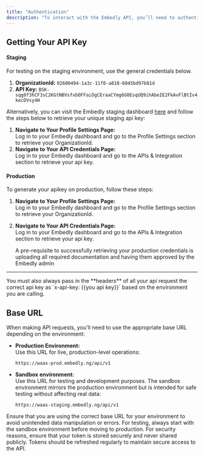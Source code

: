 ```yaml
---
title: "Authentication"
description: "To interact with the Embedly API, you’ll need to authenticate your requests using an apikey. This key is essential for accessing the API securely and ensuring that your requests are authorized."
---
```


## Getting Your API Key

#### Staging

For testing on the staging environment, use the general credentials below.

1. **OrganizationId:** `02600494-1a3c-11f0-a818-6045bd97b81d`
2. **API Key:** `BSK-sqg0f3hCF3sC2KGtNBVsfxbOFFaiOgCEraaCYmg6G0EsqUQ9ihAbeIE2FkAvFlBtIv4kecDVsy4H`

Alternatively, you can visit the Embedly staging dashboard [here](https://merchant-waas-dashboard-staging.embedly.ng/registration) and follow the steps below to retrieve your unique staging api key:

1. **Navigate to Your Profile Settings Page:**\
   Log in to your Embedly dashboard and go to the Profile Settings section to retrieve your <Tooltip tip="An organizationId is your idenitifation for your organization.">OrganizationId</Tooltip>.
2. **Navigate to Your API Credentials Page:**\
   Log in to your Embedly dashboard and go to the <Tooltip tip="API credentials consist of a client key and a secret key, both required for generating tokens.">APIs
   & Integration</Tooltip> section to retrieve your <Tooltip tip="An api key is essential for API authentication.">api key</Tooltip>.

#### Production

To generate your apikey on production, follow these steps:

1. **Navigate to Your Profile Settings Page:**\
   Log in to your Embedly dashboard and go to the Profile Settings section to retrieve your <Tooltip tip="An organizationId is your idenitifation for your organization.">OrganizationId</Tooltip>.
2. **Navigate to Your API Credentials Page:**\
   Log in to your Embedly dashboard and go to the <Tooltip tip="API credentials consist of a client key and a secret key, both required for generating tokens.">APIs
   & Integration</Tooltip> section to retrieve your <Tooltip tip="An api key is essential for API authentication.">api key</Tooltip>.

   <Info>
     A pre-requisite to successfully retrieving your production credentials is uploading all required documentation and having them approved by the Embedly admin
   </Info>

---

<Warning>
  You must also always pass in the **headers** of all your api request the correct api key as `x-api-key: {{you api key}}` based on the environment you are calling.
</Warning>

## Base URL

When making API requests, you'll need to use the appropriate base URL depending on the environment:

- **Production Environment:**\
  Use this URL for live, production-level operations:

  ```http
  https://waas-prod.embedly.ng/api/v1
  ```
- **Sandbox environment:**\
  Use this URL for testing and development purposes. The sandbox environment mirrors the production environment but is intended for safe testing without affecting real data:

  ```http
  https://waas-staging.embedly.ng/api/v1
  ```

<Info>
  Ensure that you are using the correct base URL for your environment to avoid unintended data manipulation or errors. For testing, always start with the sandbox environment before moving to production.
</Info>

<Warning>
  For security reasons, ensure that your token is stored securely and never shared publicly. Tokens should be refreshed regularly to maintain secure access to the API.
</Warning>